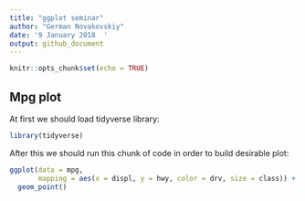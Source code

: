 ```yaml
---
title: "ggplot seminar"
author: "German Novakovskiy"
date: '9 January 2018  '
output: github_document
---
```


```r
knitr::opts_chunk$set(echo = TRUE)
```

## Mpg plot

At first we should load tidyverse library:
```r
library(tidyverse)
```

After this we should run this chunk of code in order to build desirable plot:
```r
ggplot(data = mpg, 
       mapping = aes(x = displ, y = hwy, color = drv, size = class)) +
  geom_point()
```

